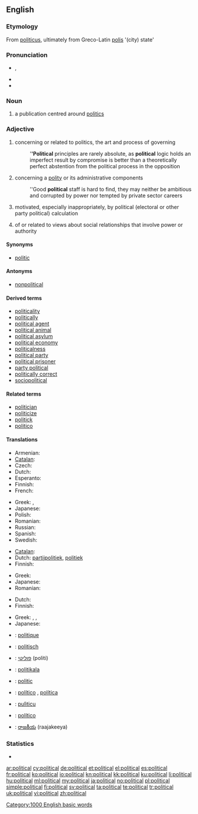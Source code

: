 ==English==

===Etymology===
From {{etyl|la}} [[politicus]], ultimately from Greco-Latin [[polis]] '(city) state'

===Pronunciation===
* {{IPA|/pəˈlɪtɪkəl/}}, {{SAMPA|/p@"lItIk@l/}}
* {{audio|en-us-political.ogg|Audio (US)}}
* {{hyphenation|pol|it|i|cal}}

===Noun===
{{en-noun}}

# a publication centred around [[politics]]

===Adjective===
{{en-adj|more}}

# concerning or related to politics, the art and process of governing
#: '''''Political''' principles are rarely absolute, as '''political''' logic holds an imperfect result by compromise is better than a theoretically perfect abstention from the political process in the opposition
# concerning a [[polity]] or its administrative components
#: ''Good '''political''' staff is hard to find, they may neither be ambitious and corrupted by power nor tempted by private sector careers
# {{pejorative}} motivated, especially inappropriately, by political (electoral or other party political) calculation
# of or related to views about social relationships that involve power or authority

====Synonyms====
* [[politic]]

====Antonyms====
* [[nonpolitical]]

====Derived terms====
* [[politicality]]
* [[politically]]
* [[political agent]]
* [[political animal]]
* [[political asylum]]
* [[political economy]]
* [[politicalness]]
* [[political party]]
* [[political prisoner]]
* [[party political]]
* [[politically correct]]
* [[sociopolitical]]

====Related terms====
* [[politician]]
* [[politicize]]
* [[politick]]
* [[politico]]

====Translations====
{{trans-top|concerning or related to politics}}
* Armenian: {{t|hy|քաղաքական|tr=kʿałakʿakan|sc=Armn}}
* [[Catalan]]: {{t|ca|polític}}
* Czech: {{t+|cs|politický|m}}
* Dutch: {{t+|nl|politiek}}
* Esperanto: {{t-|eo|politika|xs=Esperanto}}
* Finnish: {{t+|fi|poliittinen}}
* French: {{t+|fr|politique}}
{{trans-mid}}
* Greek: {{t+|el|πολιτικός}}, {{t+|el|πολιτειακός}}
* Japanese: {{t-|ja|政治的な|tr=seiji-tekina}}
* Polish: {{t+|pl|polityczny|m}}
* Romanian: {{t-|ro|politic|m|n}}
* Russian: {{t+|ru|политический|tr=politíčeskij}}
* Spanish: {{t-|es|político}}
* Swedish: {{t+|sv|politisk}}
{{trans-bottom}}

{{trans-top|motivated by political calculation}}
* [[Catalan]]: {{t|ca|polític}}
* Dutch: [[partijpolitiek]], [[politiek]]
* Finnish: {{t+|fi|poliittinen}}
{{trans-mid}}
* Greek: {{t+|el|πολιτικός}}
* Japanese: {{t-|ja|政治的な|tr=seiji-tekina}}
* Romanian: {{t-|ro|politic|m|n}}
{{trans-bottom}}

{{trans-top|of or related to views about social relationships that involve power or authority}}
* Dutch: {{t+|nl|politiek}}
* Finnish: {{t+|fi|poliittinen}}
{{trans-mid}}
* Greek: {{t+|el|πολιτικός}}, {{t+|el|πολιτειακός}}, {{t+|el|δημόσιος}}
* Japanese: {{t-|ja|政治的な|tr=seiji-tekina}}
{{trans-bottom}}

{{checktrans-top}}
* {{ttbc|fr}}: [[politique]]
* {{ttbc|de}}: [[politisch]]
* {{ttbc|he}}: [[פוליטי]] (politi)
* {{ttbc|io}}: [[politikala]]
* {{ttbc|ia}}: [[politic]]
{{trans-mid}}
* {{ttbc|pt}}: [[político]] {{m}}, [[política]] {{f}}
* {{ttbc|scn}}: [[pulìticu]]
* {{ttbc|es}}: [[político]] {{m}}
* {{ttbc|te}}: [[రాజకీయ]] (raajakeeya)
{{trans-bottom}}

===Statistics===
* {{rank|etc.|broke|waiting|773|political|reading|German|seven}}

[[Category:1000 English basic words]]

[[ar:political]]
[[cy:political]]
[[de:political]]
[[et:political]]
[[el:political]]
[[es:political]]
[[fr:political]]
[[ko:political]]
[[io:political]]
[[kn:political]]
[[kk:political]]
[[ku:political]]
[[li:political]]
[[hu:political]]
[[ml:political]]
[[my:political]]
[[ja:political]]
[[no:political]]
[[pl:political]]
[[simple:political]]
[[fi:political]]
[[sv:political]]
[[ta:political]]
[[te:political]]
[[tr:political]]
[[uk:political]]
[[vi:political]]
[[zh:political]]
